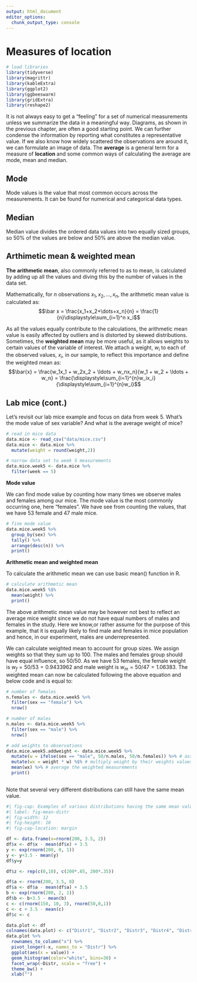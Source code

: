 ```yaml
---
output: html_document
editor_options: 
  chunk_output_type: console
---
```


# Measures of location
```r
# load libraries
library(tidyverse)
library(magrittr)
library(kableExtra)
library(ggplot2)
library(ggbeeswarm)
library(gridExtra)
library(reshape2)
```

It is not always easy to get a "feeling" for a set of numerical measurements unless we summarize the data in a meaningful way. Diagrams, as shown in the previous chapter, are often a good starting point. We can further condense the information by reporting what constitutes a representative value. If we also know how widely scattered the observations are around it, we can formulate an image of data. The **average** is a general term for a measure of **location** and some common ways of calculating the average are mode, mean and median. 

## Mode
Mode values is the value that most common occurs across the measurements. It can be found for numerical and categorical data types. 

## Median 
Median value divides the ordered data values into two equally sized groups, so 50% of the values are below and 50% are above the median value. 

## Arthimetic mean & weighted mean
**The arithmetic mean**, also commonly referred to as to mean, is calculated by adding up all the values and diving this by the number of values in the data set.

Mathematically, for $n$ observations $x_1, x_2, \dots, x_n$, the arithmetic mean value is calculated as:
$$\bar x = \frac{x_1+x_2+\dots+x_n}{n} = \frac{1}{n}\displaystyle\sum_{i=1}^n x_i$$

As all the values equally contribute to the calculations, the arithmetic mean value is easily affected by outliers and is distorted by skewed distributions. Sometimes, the **weighted mean** may be more useful, as it allows weights to certain values of the variable of interest. We attach a weight, $w_i$ to each of the observed values, $x_i$, in our sample, to reflect this importance and define the weighted mean as: $$\bar{x} = \frac{w_1x_1 + w_2x_2 + \ldots + w_nx_n}{w_1 + w_2 + \ldots + w_n} = \frac{\displaystyle\sum_{i=1}^{n}w_ix_i}{\displaystyle\sum_{i=1}^{n}w_i}$$


::: {#exm-mice-location}

## Lab mice (cont.)

Let's revisit our lab mice example and focus on data from week 5. What's the mode value of sex variable? And what is the average weight of mice? 
:::

```r
# read in mice data
data.mice <- read_csv("data/mice.csv")
data.mice <- data.mice %>%
  mutate(weight = round(weight,2))

# narrow data set to week 5 measurements
data.mice.week5 <- data.mice %>%
  filter(week == 5)

```

**Mode value**

We can find mode value by counting how many times we observe males and females among our mice. The mode value is the most commonly occurring one, here "females". We have see from counting the values, that we have 53 female and 47 male mice. 
```r
# fine mode value
data.mice.week5 %>%
  group_by(sex) %>%
  tally() %>%
  arrange(desc(n)) %>%
  print()
```

**Arithmetic mean and weighted mean**

To calculate the arithmetic mean we can use basic mean() function in R. 
```r
# calculate arithmetic mean
data.mice.week5 %$%
  mean(weight) %>%
  print()
```

The above arithmetic mean value may be however not best to reflect an average mice weight since we do not have equal numbers of males and females in the study. Here we know,or rather assume for the purpose of this example, that it is equally likely to find male and females in mice population and hence, in our experiment, males are underrepresented. 

We can calculate weighted mean to account for group sizes. We assign weights so that they sum up to 100. The males and females group should have equal influence, so 50/50. As we have 53 females, the female weight is $w_f = 50 / 53 = 0.9433962$ and male weight is $w_m = 50 / 47 = 1.06383$. The weighted mean can now be calculated following the above equation and below code and is equal to:

```r

# number of females
n.females <- data.mice.week5 %>%
  filter(sex == "female") %>%
  nrow() 

# number of males
n.males <- data.mice.week5 %>%
  filter(sex == "male") %>%
  nrow() 

# add weights to observations
data.mice.week5.addweight <- data.mice.week5 %>%
  mutate(w = ifelse(sex == "male", 50/n.males, 50/n.females)) %>% # assign weights
  mutate(wx = weight * w) %$% # multiply weight by their weights values
  mean(wx) %>% # average the weighted measurements
  print()
    
```


:::{.callout-warning}
Note that several very different distributions can still have the same mean value. 
:::

```r
#| fig-cap: Examples of various distributions having the same mean value of 3.5
#| label: fig-mean-distr
#| fig-width: 12
#| fig-height: 10
#| fig-cap-location: margin

df <- data.frame(x=rnorm(200, 3.5, 2))
df$x <- df$x - mean(df$x) + 3.5
y <- exp(rnorm(200, 0, 1))
y <- y+3.5 - mean(y)
df$y=y

df$z <- rep(c(0,10), c(200*.65, 200*.35))

df$a <- rnorm(200, 3.5, 8)
df$a <- df$a - mean(df$a) + 3.5
b <- exp(rnorm(200, 2, 1))
df$b <- b+3.5 - mean(b)
c <- c(rnorm(150, 10, 3), rnorm(50,0,1))
c <- c + 3.5 - mean(c)
df$c <- c

data.plot <- df
colnames(data.plot) <- c("Distr1", "Distr2", "Distr3", "Distr4", "Distr5", "Distr6")
data.plot %>%
  rownames_to_column("x") %>%
  pivot_longer(-x, names_to = "Distr") %>%
  ggplot(aes(x = value)) + 
  geom_histogram(color="white", bins=30) + 
  facet_wrap(~Distr, scale = "free") + 
  theme_bw() +
  xlab("")
  
``` 




